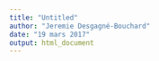 ---
title: "Untitled"
author: "Jeremie Desgagné-Bouchard"
date: "19 mars 2017"
output: html_document
---


